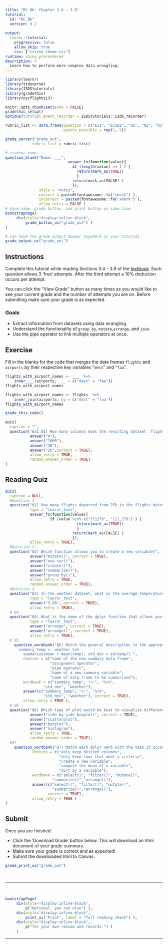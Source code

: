 ```yaml
---
title: "RC 06: Chapter 3.4 - 3.9"
tutorial:
  id: "RC_06"
  version: 0.1
  
output:
  learnr::tutorial:
    progressive: false
    allow_skip: true
    css: ["css/nu-theme.css"]
runtime: shiny_prerendered
description: >
  Learn how to perform more complex data wrangling.
---
```


```r
library(learnr)
library(tidyverse)
library(ISDStutorials)
library(gradethis)
library(nycflights13)

knitr::opts_chunk$set(echo = FALSE)
gradethis_setup()
options(tutorial.event_recorder = ISDStutorials::isds_recorder)
```


```r
rubric_list <- data.frame(question = c("Ex1", "Ex1Q1", "Q1", "Q2", "Q3", "Q4", "Q5", "Q6", "Q7"),
                          points_possible = rep(1, 9))

grade_server("grade_out", 
            rubric_list = rubric_list)
```


```r
# student name
question_blank("Name: ___",
                            answer_fn(function(value){
                              if (length(value) >= 1 ) {
                                return(mark_as(TRUE))
                                }
                              return(mark_as(FALSE) )
                              }),
               style = "notes",
               correct = paste0(fontawesome::fa("check") ),
               incorrect = paste0(fontawesome::fa("xmark") ),
               allow_retry = FALSE )
# have name, grade button, and print button on same line
bootstrapPage(
     div(style="display:inline-block",
         grade_button_ui("grade_out") )
)

# can have the grade output appear anywhere in your tutorial
grade_output_ui("grade_out")
```

## Instructions

Complete this tutorial while reading Sections 3.4 - 3.9 of the [textbook](https://nustat.github.io/intro-stat-data-sci/03-wrangling.html). Each question allows 3 'free' attempts. After the third attempt a 10% deduction occurs per attempt.

You can click the "View Grade" button as many times as you would like to see your current grade and the number of attempts you are on. Before submitting make sure your grade is as expected.

### Goals

-   Extract information from datasets using data wrangling.
-   Understand the functionality of `group_by`, `mutate`,`arrange`, and `join`.
-   Use the pipe operator to link multiple operators at once.


## Exercise

Fill in the blanks for the code that merges the data frames `flights` and `airports` by their respective key variables "`dest`" and "`faa`". 


```r
flights_with_airport_names <- ___  %>%
    inner____(airports, ___ = c("dest" = "faa"))
flights_with_airport_names
```


```r
flights_with_airport_names <- flights  %>%
    inner_join(airports, by = c("dest" = "faa"))
flights_with_airport_names
```

```r
grade_this_code()
```

```r
quiz(
  caption = "",
  question("Ex1 Q1) How many columns does the resulting dataset `flights_with_airport_names` have?",
           answer("9"),
           answer("1000"),
           answer("10"),
           answer("26",correct = TRUE),
           allow_retry = TRUE,
           random_answer_order = TRUE)
)
```


## Reading Quiz

```r
quiz(
  caption = NULL,
  #Question 1
  question("Q1) How many flights departed from JFK in the flights dataset?", 
           type = "learnr_text",
           answer_fn(function(value){
                    if (value %in% c("111279", "111,279") ) {
                                return(mark_as(TRUE))
                                }
                              return(mark_as(FALSE) )
                              }),
           allow_retry = TRUE),
  #Question 2
  question("Q2) Which function allows you to create a new variable?",
           answer("mutate()", correct = TRUE),
           answer("new_var()"),
           answer("create()"),
           answer("summarize()"),
           answer("group_by()"),
           allow_retry = TRUE,
           random_answer_order = TRUE), 
  #Question 3
  question("Q3) In the weather dataset, what is the average temperature in celcius in December?", 
           type = "learnr_text",
           answer("3.58", correct = TRUE),
           allow_retry = TRUE),
  # Q4
  question("Q4) What is the name of the dplyr function that allows you to sort the rows of a data frame by the alphanumeric order of a variable/column?", 
           type = "learnr_text",
           answer("arrange", correct = TRUE),
           answer("arrange()", correct = TRUE),
           allow_retry = TRUE),
  # Q5
    question_wordbank("Q5) Match the general description to the appropriate piece of code in the following code chunk: \n
      summary_temp <- weather %>% 
        summarize(mean = mean(temp), std_dev = sd(temp)) ",
        choices = c("name of the new summary data frame", 
                    "assignment operator",
                    "pipe operator",
                    "name of a new summary variable",
                    "name of data frame to be summarized"),
        wordbank = c("summary_temp", "<-", "%>%",
                 "std_dev", "weather"),
        answer(c("summary_temp", "<-", "%>%",
                 "std_dev", "weather"), correct = TRUE), 
        allow_retry = TRUE ),
  # Q6
  question("Q6) Which type of plot would be best to visualize differences in the distribution of life expectancy by continent?",
           answer("side-by-side boxplots", correct = TRUE),
           answer("scatterplot"),
           answer("barplot"),
           answer("histogram"),
           allow_retry = TRUE,
           random_answer_order = TRUE),
  #Q7
    question_wordbank("Q7) Match each dplyr verb with the task it accomplishes.",
            choices = c("only keep desired columns", 
                        "only keep rows that meet a criteria",
                        "create a new variable",
                        "compute the mean of a variable",
                        "sort by a variable"),
            wordbank = c("select()", "filter()", "mutate()",
                     "summarize()","arrange()"),
            answer(c("select()", "filter()", "mutate()",
                     "summarize()","arrange()"), 
                   correct = TRUE), 
            allow_retry = TRUE )
)

```

## Submit

Once you are finished:

-   Click the 'Download Grade' button below. This will download an html document of your grade summary.
-   Make sure your grade is correct and as expected!
-   Submit the downloaded html to Canvas.

```r
grade_print_ui("grade_out")
```

<br>
<hr /> 
<br>

```r
bootstrapPage(
     div(style="display:inline-block", 
         p("Optional: you can also") ),
     div(style="display:inline-block",
         print_ui("Print", label = "full reading check") ),
     div(style="display:inline-block", 
         p("for your own review and records.") ) 
     )
```
<hr /> 
